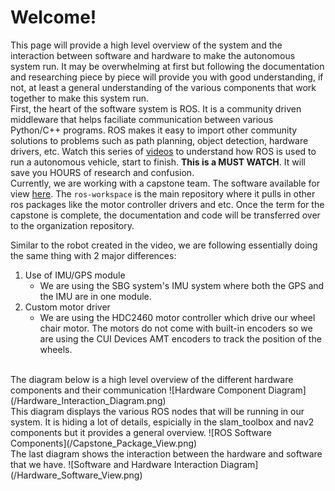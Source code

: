 
# Welcome!
This page will provide a high level overview of the system and the interaction between software and hardware to make the autonomous system run.
It may be overwhelming at first but following the documentation and researching piece by piece will provide you with good understanding, if not,
at least a general understanding of the various components that work together to make this system run. 
<br/>
First, the heart of the software system is ROS. It is a community driven middleware that helps faciliate communication between various Python/C++ 
programs. ROS makes it easy to import other community solutions to problems such as path planning, object detection, hardware drivers, etc. 
Watch this series of [videos](https://www.youtube.com/watch?v=OWeLUSzxMsw&list=PLunhqkrRNRhYAffV8JDiFOatQXuU-NnxT) 
to understand how ROS is used to run a autonomous vehicle, start to finish. 
**This is a MUST WATCH**. It will save you HOURS of research and confusion.
<br/>
Currently, we are working with a capstone team. The software available for view [here](https://github.com/SEG4910-Capstone). 
The ```ros-workspace``` is the main repository where it pulls in other ros packages like the motor controller drivers and etc. 
Once the term for the capstone is complete, the documentation and code will be transferred over to the organization repository.

Similar to the robot created in the video, we are following essentially doing the same thing with 2 major differences:
1. Use of IMU/GPS module 
    - We are using the SBG system's IMU system where both the GPS and the IMU are in one module. 
2. Custom motor driver
    - We are using the HDC2460 motor controller which drive our wheel chair motor. The motors do not come with built-in
    encoders so we are using the CUI Devices AMT encoders to track the position of the wheels.

<br/>
The diagram below is a high level overview of the different hardware components and their communication
![Hardware Component Diagram](/Hardware_Interaction_Diagram.png)

<br/>
This diagram displays the various ROS nodes that will be running in our system. It is hiding a lot of details, espicially in the slam_toolbox and nav2
components but it provides a general overview.
![ROS Software Components](/Capstone_Package_View.png)
<br/>
The last diagram shows the interaction between the hardware and software that we have.
![Software and Hardware Interaction Diagram](/Hardware_Software_View.png)